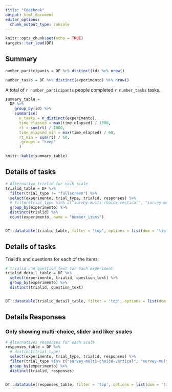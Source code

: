 ```yaml
---
title: "Codebook"
output: html_document
editor_options: 
  chunk_output_type: console
---
```


```r

knitr::opts_chunk$set(echo = TRUE)
targets::tar_load(DF)

```

## Summary

```r

number_participants = DF %>% distinct(id) %>% nrow()

number_tasks = DF %>% distinct(experimento) %>% nrow()

```

A total of `r number_participants` people completed `r number_tasks` tasks.  


```r

summary_table = 
  DF %>% 
    group_by(id) %>% 
    summarise(
      n_tasks = n_distinct(experimento),
      time_elapsed = max(time_elapsed) / 1000,
      rt = sum(rt) / 1000,
      time_elapsed_min = max(time_elapsed) / 60,
      rt_min = sum(rt) / 60, 
      .groups = "keep"
      )

knitr::kable(summary_table)
```


## Details of tasks

```r

# Alternative trialid for each scale
trialid_table = DF %>% 
  filter(trial_type != "fullscreen") %>% 
  select(experimento, trial_type, trialid, responses) %>% 
  # filter(trial_type %in% c("survey-multi-choice-vertical", "survey-multi-choice-horizontal", "likert", "html-slider-response")) %>% 
  group_by(experimento) %>% 
  distinct(trialid) %>% 
  count(experimento, name = "number_items")


DT::datatable(trialid_table, filter = 'top', options = list(dom = 'tip'))

```


## Details of tasks  

Trialid's and questions for each of the items:  

```r

# trialid and question_text for each experiment
trialid_detail_table = DF %>% 
  select(experimento, trialid, question_text) %>% 
  group_by(experimento) %>% 
  distinct(trialid, question_text) 


DT::datatable(trialid_detail_table, filter = 'top', options = list(dom = 'tip'))
```


## Details Responses

### Only showing multi-choice, slider and liker scales

```r

# Alternatives responses for each scale
responses_table = DF %>% 
  # distinct(trial_type)
  select(experimento, trial_type, trialid, responses) %>% 
  filter(trial_type %in% c("survey-multi-choice-vertical", "survey-multi-choice-horizontal", "likert", "html-slider-response")) %>% 
  group_by(experimento) %>% 
  distinct(trialid, responses) 


DT::datatable(responses_table, filter = 'top', options = list(dom = 'tip'))

```

